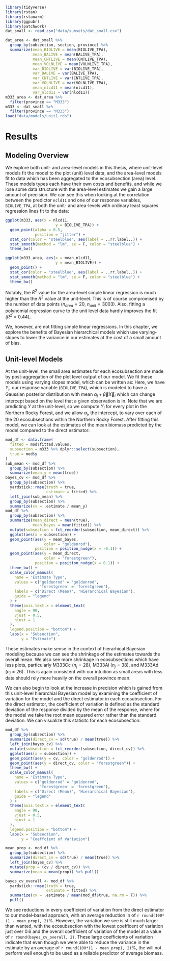 ```r
library(tidyverse)
library(rstan)
library(rstanarm)
library(ggpubr)
library(patchwork)
dat_small <- read_csv("data/subsets/dat_small.csv")

dat_area <- dat_small %>%
  group_by(subsection, section, province) %>%
  summarize(mean_BIOLIVE = mean(BIOLIVE_TPA),
            mean_BALIVE = mean(BALIVE_TPA),
            mean_CNTLIVE = mean(CNTLIVE_TPA),
            mean_VOLNLIVE = mean(VOLNLIVE_TPA),
            var_BIOLIVE = var(BIOLIVE_TPA),
            var_BALIVE = var(BALIVE_TPA),
            var_CNTLIVE = var(CNTLIVE_TPA),
            var_VOLNLIVE = var(VOLNLIVE_TPA),
            mean_nlcd11 = mean(nlcd11),
            var_nlcd11 = var(nlcd11)) 
m333_area <- dat_area %>%
  filter(province == "M333")
m333 <- dat_small %>%
  filter(province == "M333")
load("data/models/unit1.rds")
```

# Results {#results}
## Modeling Overview
We explore both unit- and area-level models in this thesis, where unit-level models fit the model to the plot (unit) level data, and the area-level models fit to data which has been aggregated to the ecosubsection (area) level. These models types each have their own costs and benefits, and while we lose some data structure with the area-level estimates we gain a large amount of precision. We can see this when looking at the correlation between the predictor `ncld11` and one of our response variables, `BIOLIVE_TPA`, at both the unit- and area-levels with ordinary least squares regression lines fit to the data:

```r
ggplot(m333, aes(x = nlcd11,
                      y = BIOLIVE_TPA)) +
  geom_point(alpha = 0.5,
             position = "jitter") +
  stat_cor(color = "steelblue", aes(label = ..rr.label..)) +
  stat_smooth(method = "lm", se = F, color = "steelblue") +
  theme_bw()
```
```r
ggplot(m333_area, aes(x = mean_nlcd11,
                      y = mean_BIOLIVE)) +
  geom_point() +
  stat_cor(color = "steelblue", aes(label = ..rr.label..)) +
  stat_smooth(method = "lm", se = F, color = "steelblue") +
  theme_bw()
```


Notably, the $R^2$ value for the area-level simple linear regression is much higher than the $R^2$ value at the unit-level. This is of course compromised by the number of data points ($n_{area} = 20, ~ n_{unit} = 3003$). Also, fitting a polynomial regression curve to the unit level data hardly improves the fit ($R^2 = 0.44$). 

We, however, are not fitting simple linear regressions. In this chapter, we explore the benefits of Bayesian hierarchical models which use varying-slopes to lower the variance in our estimates at the cost of a small amount of bias. 

## Unit-level Models

At the unit-level, the small area estimates for each ecosubsection are made by post-aggregation of the plot level output of our model. We fit these models using varying slopes model, which can be written as: 
\begin{align*}
Y_i &\sim N(\alpha_j + \vec\beta\vec X_i,~ \sigma^2) \\
\alpha_j &\sim N(\mu_\alpha,~ \sigma^2_\alpha) \\
\mu_\alpha &\sim N(a,~b)
\end{align*}
Here, we have $Y_i$, our response variable (`BIOLIVE_TPA`), which is modeled to have a Gaussian posterior distribution with mean $\alpha_j + \vec\beta\vec X_i$ which can change intercept based on the level that a given observation is in. Note that we are predicting $Y$ at the unit-level, so we compute $Y_i$ for every plot in the Northern Rocky Forest, and we allow $\alpha_j$, the intercept, to vary over each of the 20 ecosubsections within the Northern Rocky Forest. After fitting this model, we can look at the estimates of the mean biomass predicted by the model compared to the direct estimator:

```r
mod_df <- data.frame(
  fitted = mod$fitted.values,
  subsection = m333 %>% dplyr::select(subsection),
  true = mod$y
)
sub_mean <- mod_df %>%
  group_by(subsection) %>%
  summarize(mean_y = mean(true))
bayes_cv <- mod_df %>%
  group_by(subsection) %>%
  yardstick::rmse(truth = true,
                  estimate = fitted) %>%
  left_join(sub_mean) %>%
  group_by(subsection) %>%
  summarize(cv = .estimate / mean_y)
mod_df %>%
  group_by(subsection) %>%
  summarize(mean_direct = mean(true),
            mean_bayes = mean(fitted)) %>%
  mutate(subsection = fct_reorder(subsection, mean_direct)) %>%
  ggplot(aes(x = subsection)) +
  geom_point(aes(y = mean_bayes,
                 color = "goldenrod"),
             position = position_nudge(x = -0.1)) + 
  geom_point(aes(y = mean_direct,
                 color = "forestgreen"),
             position = position_nudge(x = 0.1)) +
  theme_bw() +
  scale_color_manual(
    name = 'Estimate Type',
    values = c('goldenrod' = 'goldenrod',
               'forestgreen' = 'forestgreen'),
    labels = c('Direct (Mean)', 'Hierarchical Bayesian'),
    guide = "legend"
  ) +
  theme(axis.text.x = element_text(
    angle = 90,
    vjust = 0.5,
    hjust = 1
  ),
  legend.position = "bottom") +
  labs(x = "Subsection",
       y = "Estimate")
```
These estimates make sense in the context of hierarhical Bayesian modeling because we can see the shrinkage of the estimates towards the overall mean. We also see more shrinkage in ecosubsections which have less plots, particularly M333Cc ($n_j = 28$), M333Ai ($n_j = 38$), and M333Ad ($n_j = 26$). This is again consistent with our intuition as small areas with less data should rely more heavily on the overall province mean. 

We can also begin to look at the increase in precision which is gained from this unit-level hierarchial Bayesian model by examining the coefficient of variation for the model and the direct estimator in each ecosubsection. For the direct estimator, the coefficient of variation is defined as the standard deviation of the response divided by the mean of the response, where for the model we take the root mean squared error rather than the standard deviation. We can visualize this statisitc for each ecosubsection:

```r
mod_df %>%
  group_by(subsection) %>%
  summarize(direct_cv = sd(true) / mean(true)) %>%
  left_join(bayes_cv) %>%
  mutate(subsection = fct_reorder(subsection, direct_cv)) %>%
  ggplot(aes(x = subsection)) +
  geom_point(aes(y = cv, color = "goldenrod")) +
  geom_point(aes(y = direct_cv, color = "forestgreen")) +
  theme_bw() +
  scale_color_manual(
    name = 'Estimate Type',
    values = c('goldenrod' = 'goldenrod',
               'forestgreen' = 'forestgreen'),
    labels = c('Direct (Mean)', 'Hierarchical Bayesian'),
    guide = "legend"
  ) +
  theme(axis.text.x = element_text(
    angle = 90,
    vjust = 0.5,
    hjust = 1
  ),
  legend.position = "bottom") +
  labs(x = "Subsection",
       y = "Coeffcient of Variation")
```
```r
mean_prop <- mod_df %>%
  group_by(subsection) %>%
  summarize(direct_cv = sd(true) / mean(true)) %>%
  left_join(bayes_cv) %>%
  mutate(prop = (cv / direct_cv)) %>%
  summarize(mean = mean(prop)) %>% pull()

bayes_cv_overall <- mod_df %>%
  yardstick::rmse(truth = true,
                  estimate = fitted) %>%
  summarize(cv = .estimate / mean(mod_df$true, na.rm = T)) %>%
  pull()

```
We see reductions in every coefficient of variation from the direct estimator to our model-based approach, with an average reduction in of `r round(100*(1 - mean_prop), 2)`%. However, the variation we see is still much larger than wanted, with the ecosubsection with the lowest coefficent of variation just over 0.6 and the overall coefficient of variation of the model at a value of `r round(bayes_cv_overall, 2)`. These large coefficients of variation indicate that even though we were able to reduce the variance in the estimate by an average of `r round(100*(1 - mean_prop), 2)`%, the will not perform well enough to be used as a reliable predictor of average biomass. 

